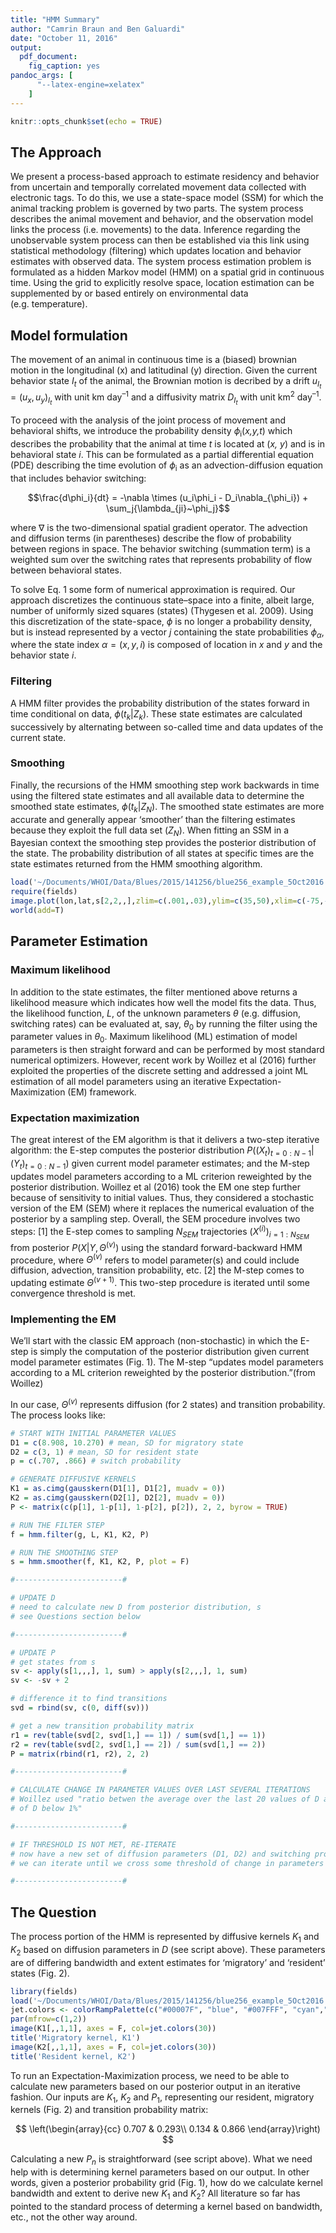 ```yaml
---
title: "HMM Summary"
author: "Camrin Braun and Ben Galuardi"
date: "October 11, 2016"
output: 
  pdf_document:
    fig_caption: yes
pandoc_args: [
      "--latex-engine=xelatex"
    ]
---
```


```r
knitr::opts_chunk$set(echo = TRUE)
```

## The Approach
We present a process-based approach to estimate residency and behavior from uncertain and temporally correlated movement data collected with electronic tags. To do this, we use a state-space model (SSM) for which the animal tracking problem is governed by two parts. The system process describes the animal movement and behavior, and the observation model links the process (i.e. movements) to the data. Inference regarding the unobservable system process can then be established via this link using statistical methodology (filtering) which updates location and behavior estimates with observed data. The system process estimation problem is formulated as a hidden Markov model (HMM) on a spatial grid in continuous time. Using the grid to explicitly resolve space, location estimation can be supplemented by or based entirely on environmental data (e.g. temperature).

## Model formulation

The movement of an animal in continuous time is a (biased) brownian motion in the longitudinal (x) and latitudinal (y) direction. Given the current behavior state *I~t~* of the animal, the Brownian motion is decribed by a drift $u_{I_t} = (u_x,u_y)_{I_t}$ with unit km day^–1^ and a diffusivity matrix $D_{I_t}$ with unit km^2^ day^–1^. 

To proceed with the analysis of the joint process of movement and behavioral shifts, we introduce the probability density $\phi$~i~(*x,y,t*) which describes the probability that the animal at time *t* is located at (*x, y*) and is in behavioral state *i*. This can be formulated as a partial differential equation (PDE) describing the time evolution of $\phi$~i~ as an advection-diffusion equation that includes behavior switching:

$$\frac{d\phi_i}{dt} = -\nabla \times (u_i\phi_i - D_i\nabla_{\phi_i}) + \sum_j{\lambda_{ji}~\phi_j}$$

where $\nabla$ is the two-dimensional spatial gradient operator. The advection and diffusion terms (in parentheses) describe the flow of probability between regions in space. The behavior switching (summation term) is a weighted sum over the switching rates that represents probability of flow between behavioral states.

To solve Eq. 1 some form of numerical approximation is required. Our approach discretizes the continuous state–space into a finite, albeit large, number of uniformly sized squares (states) (Thygesen et al. 2009). Using this discretization of the state-space, $\phi$ is no longer a probability density, but is instead represented by a vector *j* containing the state probabilities $\phi_\alpha$, where the state index $\alpha = (x,y,i)$ is composed of location in *x* and *y* and the behavior state *i*.

### Filtering
A HMM filter provides the probability distribution of the states forward in time conditional on data, $\phi (t_k | Z_k)$. These state estimates are calculated successively by alternating between so-called time and data updates of the current state. 

### Smoothing
Finally, the recursions of the HMM smoothing step work backwards in time using the filtered state estimates and all available data to determine the smoothed state estimates, $\phi(t_k | Z_N)$. The smoothed state estimates are more accurate and generally appear ‘smoother’ than the filtering estimates because they exploit the full data set ($Z_N$). When fitting an SSM in a Bayesian context the smoothing step provides the posterior distribution of the state. The probability distribution of all states at specific times are the state estimates returned from the HMM smoothing algorithm.

```r
load('~/Documents/WHOI/Data/Blues/2015/141256/blue256_example_5Oct2016.RData')
require(fields)
image.plot(lon,lat,s[2,2,,],zlim=c(.001,.03),ylim=c(35,50),xlim=c(-75,-60), xlab='', ylab='')
world(add=T)
```

## Parameter Estimation
### Maximum likelihood
In addition to the state estimates, the filter mentioned above returns a likelihood measure which indicates how well the model fits the data. Thus, the likelihood function, *L*, of the unknown parameters $\theta$ (e.g. diffusion, switching rates) can be evaluated at, say, $\theta_0$ by running the filter using the parameter values in $\theta_0$. Maximum likelihood (ML) estimation of model parameters is then straight forward and can be performed by most standard numerical optimizers. However, recent work by Woillez et al (2016) further exploited the properties of the discrete setting and addressed a joint ML estimation of all model parameters using an iterative Expectation-Maximization (EM) framework. 

### Expectation maximization
The great interest of the EM algorithm is that it delivers a two-step iterative algorithm: the E-step computes the posterior distribution $P((X_t)_{t=0:N-1} | (Y_t)_{t=0:N-1})$ given current model parameter estimates; and the M-step updates model parameters according to a ML criterion reweighted by the posterior distribution. Woillez et al (2016) took the EM one step further because of sensitivity to initial values. Thus, they considered a stochastic version of the EM (SEM) where it replaces the numerical evaluation of the posterior by a sampling step. Overall, the SEM procedure involves two steps: [1] the E-step comes to sampling $N_{SEM}$ trajectories $(X^{(i)})_{i=1:N_{SEM}}$ from posterior $P(X|Y,\Theta^{(v)})$ using the standard forward-backward HMM procedure, where $\Theta^{(v)}$ refers to model parameter(s) and could include diffusion, advection, transition probability, etc. [2] the M-step comes to updating estimate $\Theta^{(v+1)}$. This two-step procedure is iterated until some convergence threshold is met.

### Implementing the EM
We'll start with the classic EM approach (non-stochastic) in which the E-step is simply the computation of the posterior distribution given current model parameter estimates (Fig. 1). The M-step "updates model parameters according to a ML criterion reweighted by the posterior distribution."(from Woillez)

In our case, $\Theta^{(v)}$ represents diffusion (for 2 states) and transition probability. The process looks like: 

```r
# START WITH INITIAL PARAMETER VALUES
D1 = c(8.908, 10.270) # mean, SD for migratory state
D2 = c(3, 1) # mean, SD for resident state
p = c(.707, .866) # switch probability

# GENERATE DIFFUSIVE KERNELS
K1 = as.cimg(gausskern(D1[1], D1[2], muadv = 0))
K2 = as.cimg(gausskern(D2[1], D2[2], muadv = 0))
P <- matrix(c(p[1], 1-p[1], 1-p[2], p[2]), 2, 2, byrow = TRUE)

# RUN THE FILTER STEP
f = hmm.filter(g, L, K1, K2, P)

# RUN THE SMOOTHING STEP
s = hmm.smoother(f, K1, K2, P, plot = F)

#------------------------#

# UPDATE D
# need to calculate new D from posterior distribution, s
# see Questions section below

#------------------------#

# UPDATE P
# get states from s
sv <- apply(s[1,,,], 1, sum) > apply(s[2,,,], 1, sum)
sv <- -sv + 2

# difference it to find transitions
svd = rbind(sv, c(0, diff(sv)))

# get a new transition probability matrix
r1 = rev(table(svd[2, svd[1,] == 1]) / sum(svd[1,] == 1))
r2 = rev(table(svd[2, svd[1,] == 2]) / sum(svd[1,] == 2))
P = matrix(rbind(r1, r2), 2, 2)

#------------------------#

# CALCULATE CHANGE IN PARAMETER VALUES OVER LAST SEVERAL ITERATIONS
# Woillez used "ratio betwen the average over the last 20 values of D and the new value
# of D below 1%"

#------------------------#

# IF THRESHOLD IS NOT MET, RE-ITERATE
# now have a new set of diffusion parameters (D1, D2) and switching probability (P) and
# we can iterate until we cross some threshold of change in parameters

#------------------------#

```


## The Question
The process portion of the HMM is represented by diffusive kernels $K_1$ and $K_2$ based on diffusion parameters in *D* (see script above). These parameters are of differing bandwidth and extent estimates for 'migratory' and 'resident' states (Fig. 2). 

```r

library(fields)
load('~/Documents/WHOI/Data/Blues/2015/141256/blue256_example_5Oct2016.RData')
jet.colors <- colorRampPalette(c("#00007F", "blue", "#007FFF", "cyan","#7FFF7F", "yellow", "#FF7F00", "red", "#7F0000"))
par(mfrow=c(1,2))
image(K1[,,1,1], axes = F, col=jet.colors(30))
title('Migratory kernel, K1')
image(K2[,,1,1], axes = F, col=jet.colors(30))
title('Resident kernel, K2')

```

To run an Expectation-Maximization process, we need to be able to calculate new parameters based on our posterior output in an iterative fashion. Our inputs are $K_1$, $K_2$ and $P_1$, representing our resident, migratory kernels (Fig. 2) and transition probability matrix:

$$
\left(\begin{array}{cc} 
0.707 & 0.293\\
0.134 & 0.866
\end{array}\right)
$$

Calculating a new $P_n$ is straightforward (see script above). What we need help with is determining kernel parameters based on our output. In other words, given a posterior probability grid (Fig. 1), how do we calculate kernel bandwidth and extent to derive new $K_1$ and $K_2$? All literature so far has pointed to the standard process of determing a kernel based on bandwidth, etc., not the other way around. 

